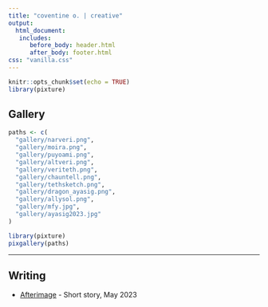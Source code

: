 ```yaml
---
title: "coventine o. | creative"
output: 
  html_document:
   includes:
      before_body: header.html
      after_body: footer.html
css: "vanilla.css"
---
```


```r
knitr::opts_chunk$set(echo = TRUE)
library(pixture)
```

## Gallery
```r
paths <- c(
  "gallery/narveri.png",
  "gallery/moira.png",
  "gallery/puyoami.png",
  "gallery/altveri.png",
  "gallery/veriteth.png",
  "gallery/chauntell.png",
  "gallery/tethsketch.png",
  "gallery/dragon_ayasig.png",
  "gallery/allysol.png",
  "gallery/mfy.jpg",
  "gallery/ayasig2023.jpg"
)

library(pixture)
pixgallery(paths)
```

---

## Writing
* [Afterimage](writing/afterimage.html) - Short story, May 2023
